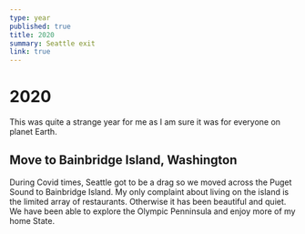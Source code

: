 ```yaml
---
type: year
published: true
title: 2020
summary: Seattle exit
link: true
---
```


# 2020

This was quite a strange year for me as I am sure it was for everyone on planet Earth.

## Move to Bainbridge Island, Washington

During Covid times, Seattle got to be a drag so we moved across the Puget Sound to Bainbridge Island. My only complaint about living on the island is the limited array of restaurants. Otherwise it has been beautiful and quiet. We have been able to explore the Olympic Penninsula and enjoy more of my home State.
